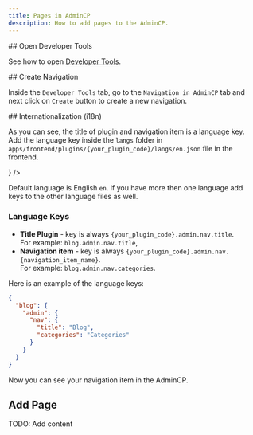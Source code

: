 ```yaml
---
title: Pages in AdminCP
description: How to add pages to the AdminCP.
---
```



<Steps>
<Step>
## Open Developer Tools

See how to open [Developer Tools](/docs/dev/plugins#developer-tools).

</Step>

<Step>
## Create Navigation

Inside the `Developer Tools` tab, go to the `Navigation in AdminCP` tab and next click on `Create` button to create a new navigation.


<ImageZoom src={formCreatePlugin} className="max-w-xs" alt="test" />

</Step>

<Step>
## Internationalization (i18n)

As you can see, the title of plugin and navigation item is a language key. Add the language key inside the `langs` folder in `apps/frontend/plugins/{your_plugin_code}/langs/en.json` file in the frontend.


<Files>
  <Folder name="frontend" defaultOpen>
    <Folder name="plugins" defaultOpen>
      <Folder name="{your_plugin_code}" defaultOpen>
        <Folder name="langs" defaultOpen>
          <File
            name="en.json"
            icon={<LanguagesIcon className="text-primary" />}
          />
        </Folder>
      </Folder>
    </Folder>
  </Folder>
</Files>

Default language is English `en`. If you have more then one language add keys to the other language files as well.

### Language Keys

- **Title Plugin** - key is always `{your_plugin_code}.admin.nav.title`.  
  For example: `blog.admin.nav.title`,
- **Navigation item** - key is always `{your_plugin_code}.admin.nav.{navigation_item_name}`.  
  For example: `blog.admin.nav.categories`.

Here is an example of the language keys:

```json title="en.json"
{
  "blog": {
    "admin": {
      "nav": {
        "title": "Blog",
        "categories": "Categories"
      }
    }
  }
}
```

Now you can see your navigation item in the AdminCP.

</Step>

<Step>

## Add Page

TODO: Add content

</Step>

</Steps>
